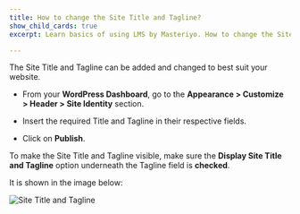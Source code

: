 ---
title: How to change the Site Title and Tagline?
show_child_cards: true
excerpt: Learn basics of using LMS by Masteriyo. How to change the Site Title and Tagline.

---

The Site Title and Tagline can be added and changed to best suit your website.

- From your **WordPress Dashboard**, go to the **Appearance > Customize > Header > Site Identity** section.

- Insert the required Title and Tagline in their respective fields.

- Click on **Publish**.

To make the Site Title and Tagline visible, make sure the **Display Site Title and Tagline** option underneath the Tagline field is **checked**.

It is shown in the image below:

![Site Title and Tagline](https://user-images.githubusercontent.com/109593521/183407829-d4062739-22df-4019-bbaf-7ab5f51ff02c.png)

